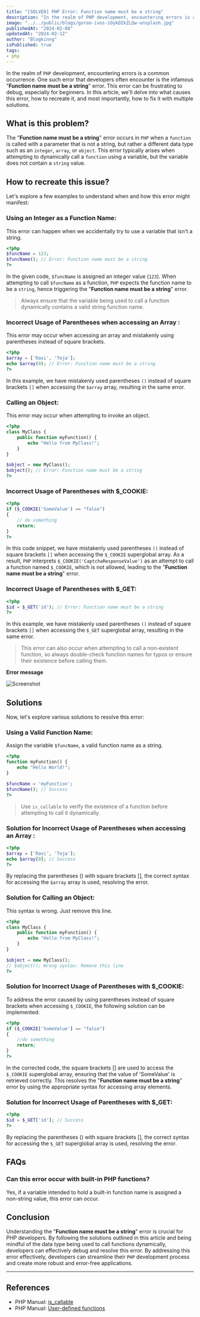 ```yaml
---
title: "[SOLVED] PHP Error: Function name must be a string"
description: "In the realm of PHP development, encountering errors is a common occurrence. One such error that developers often encounter is the infamous 'Function name must be a string' error."
image: "../../public/blogs/goran-ivos-iOykDIkZLQw-unsplash.jpg"
publishedAt: "2024-02-08"
updatedAt: "2024-02-12"
author: "Blogkinng"
isPublished: true
tags:
- php
---
```


In the realm of `PHP` development, encountering errors is a common occurrence. One such error that developers often encounter is the infamous "__Function name must be a string__" error. This error can be frustrating to debug, especially for beginners. In this article, we'll delve into what causes this error, how to recreate it, and most importantly, how to fix it with multiple solutions.

## What is this problem?

The "**Function name must be a string**" error occurs in `PHP` when a `function` is called with a parameter that is not a string, but rather a different data type such as an `integer`, `array`, or `object`. This error typically arises when attempting to dynamically call a `function` using a variable, but the variable does not contain a `string` value.

## How to recreate this issue?

Let's explore a few examples to understand when and how this error might manifest:

### Using an Integer as a Function Name:
This error can happen when we accidentally try to use a variable that isn't a string.

```php title="php"
<?php
$funcName = 123;
$funcName(); // Error: Function name must be a string
?>
```
In the given code, `$funcName` is assigned an integer value (`123`). When attempting to call `$funcName` as a function, `PHP` expects the function name to be a `string`, hence triggering the "__Function name must be a string__" error.

>Always ensure that the variable being used to call a function dynamically contains a valid string function name.


### Incorrect Usage of Parentheses when accessing an Array :
This error may occur when accessing an array and mistakenly using parentheses instead of square brackets.

```php title="php"
<?php
$array = ['Ravi', 'Teja'];
echo $array(0); // Error: Function name must be a string
?>
```
In this example, we have mistakenly used parentheses `()` instead of square brackets `[]` when accessing the `$array` array, resulting in the same error.


### Calling an Object:
This error may occur when attempting to invoke an object.
```php title="php" {9,8}
<?php
class MyClass {
    public function myFunction() {
        echo "Hello from MyClass!";
    }
}

$object = new MyClass();
$object(); // Error: Function name must be a string
?>
```

### Incorrect Usage of Parentheses with $_COOKIE:
```php title="php" {2}
<?php
if ($_COOKIE('SomeValue') == "false")
{
    // do something
    return;
}
?>
```
In this code snippet, we have mistakenly used parentheses `()` instead of square brackets `[]` when accessing the `$_COOKIE` superglobal array. As a result, `PHP` interprets `$_COOKIE('CaptchaResponseValue')` as an attempt to call a function named `$_COOKIE`, which is not allowed, leading to the "__Function name must be a string__" error.

### Incorrect Usage of Parentheses with $_GET:
```php title="php"
<?php
$id = $_GET('id'); // Error: Function name must be a string
?>
```
In this example, we have mistakenly used parentheses `()` instead of square brackets `[]` when accessing the `$_GET` superglobal array, resulting in the same error.

>This error can also occur when attempting to call a non-existent function, so always double-check function names for typos or ensure their existence before calling them.


**Error message**

![Screenshot][1]


## Solutions

Now, let's explore various solutions to resolve this error:

### Using a Valid Function Name:
Assign the variable `$funcName`, a valid function name as a string.

```php title="php" {2,6,7}
<?php
function myFunction() {
    echo "Hello World!";
}

$funcName = 'myFunction';
$funcName(); // Success
?>
```
>Use `is_callable` to verify the existence of a function before attempting to call it dynamically.

### Solution for Incorrect Usage of Parentheses when accessing an Array :

```php title="php" /[0]/
<?php
$array = ['Ravi', 'Teja'];
echo $array[0]; // Success
?>
```
By replacing the parentheses () with square brackets [], the correct syntax for accessing the `$array` array is used, resolving the error.
### Solution for Calling an Object:
This syntax is wrong. Just remove this line.
```php title="php" {9}
<?php
class MyClass {
    public function myFunction() {
        echo "Hello from MyClass!";
    }
}

$object = new MyClass();
// $object(); Wrong syntax: Remove this line
?>
```

### Solution for Incorrect Usage of Parentheses with $_COOKIE:
To address the error caused by using parentheses instead of square brackets when accessing `$_COOKIE`, the following solution can be implemented:
```php title="php"
<?php
if ($_COOKIE['SomeValue'] == "false")
{
    //do something
    return;
}
?>
```
In the corrected code, the square brackets [] are used to access the `$_COOKIE` superglobal array, ensuring that the value of 'SomeValue' is retrieved correctly. This resolves the "__Function name must be a string__" error by using the appropriate syntax for accessing array elements.
### Solution for Incorrect Usage of Parentheses with $_GET:

```php title="php"
<?php
$id = $_GET['id']; // Success
?>
```
By replacing the parentheses () with square brackets [], the correct syntax for accessing the `$_GET` superglobal array is used, resolving the error.

## FAQs

### Can this error occur with built-in PHP functions?
Yes, if a variable intended to hold a built-in function name is assigned a non-string value, this error can occur.

## Conclusion

Understanding the "__Function name must be a string__" error is crucial for PHP developers. By following the solutions outlined in this article and being mindful of the data type being used to call functions dynamically, developers can effectively debug and resolve this error.
By addressing this error effectively, developers can streamline their `PHP` development process and create more robust and error-free applications.

---
## References

- PHP Manual: [is_callable](https://www.php.net/manual/en/function.is-callable.php)
- PHP Manual: [User-defined functions](https://www.php.net/manual/en/functions.user-defined.php)

[1]: https://logiclair.org/?qa=blob&qa_blobid=16450770185346954058